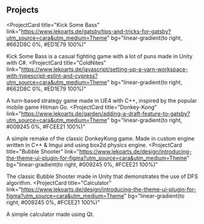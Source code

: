 ## Projects

<ProjectCard
  title="Kick Some Bass"
  link="https://www.lekoarts.de/gatsby/tips-and-tricks-for-gatsby?utm_source=cara&utm_medium=Theme"
  bg="linear-gradient(to right, #662D8C 0%, #ED1E79 100%)"
>
  Kick Some Bass is a casual fighting game with a lot of puns made in Unity with C#.
</ProjectCard>
<ProjectCard
  title="ColdNites"
  link="https://www.lekoarts.de/javascript/setting-up-a-yarn-workspace-with-typescript-eslint-and-cypress?utm_source=cara&utm_medium=Theme"
  bg="linear-gradient(to right, #662D8C 0%, #ED1E79 100%)"
>
  A turn-based strategy game made in UE4 with C++, inspired by the popular mobile game Hitman Go.
</ProjectCard>
<ProjectCard
  title="Donkey-Kong"
  link="https://www.lekoarts.de/garden/adding-a-draft-feature-to-gatsby?utm_source=cara&utm_medium=Theme"
  bg="linear-gradient(to right, #009245 0%, #FCEE21 100%)"
>
  A simple remake of the classic DonkeyKong game. Made in custom engine written in C++ & Imgui and using box2d physics engine. 
</ProjectCard>
<ProjectCard
  title="Bubble Shooter"
  link="https://www.lekoarts.de/design/introducing-the-theme-ui-plugin-for-figma?utm_source=cara&utm_medium=Theme"
  bg="linear-gradient(to right, #009245 0%, #FCEE21 100%)"
>
  The classic Bubble Shooter made in Unity that demonstrates the use of DFS algorithm.
</ProjectCard>
<ProjectCard
  title="Calculator"
  link="https://www.lekoarts.de/design/introducing-the-theme-ui-plugin-for-figma?utm_source=cara&utm_medium=Theme"
  bg="linear-gradient(to right, #009245 0%, #FCEE21 100%)"
>
  A simple calculator made using Qt.
</ProjectCard>

